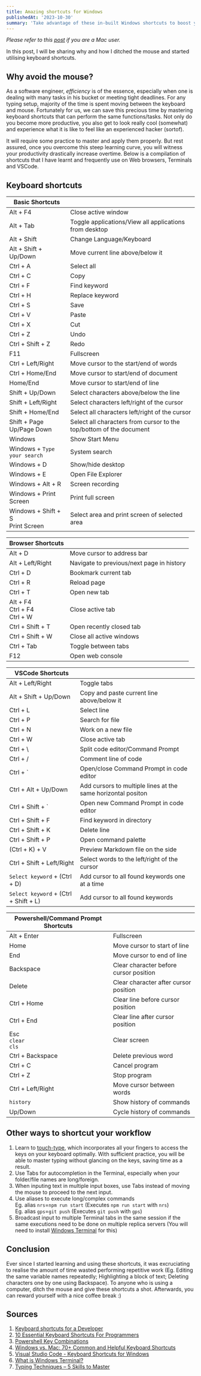 ```yaml
---
title: Amazing shortcuts for Windows
publishedAt: '2023-10-30'
summary: 'Take advantage of these in-built Windows shortcuts to boost your productivity'
---
```

*Please refer to this [post](/posts/Speed-Up-Using-Shortcuts-Mac) if you are a Mac user.*

In this post, I will be sharing why and how I ditched the mouse and started utilising keyboard shortcuts.

## Why avoid the mouse?
As a software engineer, *efficiency* is of the essence, especially when one is dealing with many tasks in his bucket or meeting tight deadlines. For any typing setup, majority of the time is spent moving between the keyboard and mouse. Fortunately for us, we can save this precious time by mastering keyboard shortcuts that can perform the same functions/tasks. Not only do you become more productive, you also get to look really cool (somewhat) and experience what it is like to feel like an experienced hacker (sortof).

It will require some practice to master and apply them properly. But rest assured, once you overcome this steep learning curve, you will witness your productivity drastically increase overtime. Below is a compilation of shortcuts that I have learnt and frequently use on Web browsers, Terminals and VSCode.

## Keyboard shortcuts

| Basic Shortcuts                     |                                                                     |
| ----------------------------------- | ------------------------------------------------------------------- |
| Alt + F4                            | Close active window                                                 |
| Alt + Tab                           | Toggle applications/View all applications from desktop              |
| Alt + Shift                         | Change Language/Keyboard                                            |
| Alt + Shift + Up/Down               | Move current line above/below it                                    |
| Ctrl + A                            | Select all                                                          |
| Ctrl + C                            | Copy                                                                |
| Ctrl + F                            | Find keyword                                                        |
| Ctrl + H                            | Replace keyword                                                     |
| Ctrl + S                            | Save                                                                |
| Ctrl + V                            | Paste                                                               |
| Ctrl + X                            | Cut                                                                 |
| Ctrl + Z                            | Undo                                                                |
| Ctrl + Shift + Z                    | Redo                                                                |
| F11                                 | Fullscreen                                                          |
| Ctrl + Left/Right                   | Move cursor to the start/end of words                               |
| Ctrl + Home/End                     | Move cursor to start/end of document                                |
| Home/End                            | Move cursor to start/end of line                                    |
| Shift + Up/Down                     | Select characters above/below the line                              |
| Shift + Left/Right                  | Select characters left/right of the cursor                          |
| Shift + Home/End                    | Select all characters left/right of the cursor                      |
| Shift + Page Up/Page Down           | Select all characters from cursor to the top/bottom of the document |
| Windows                             | Show Start Menu                                                     |
| Windows + `Type your search`      | System search                                                       |
| Windows + D                         | Show/hide desktop                                                   |
| Windows + E                         | Open File Explorer                                                  |
| Windows + Alt + R                   | Screen recording                                                    |
| Windows + Print Screen              | Print full screen                                                   |
| Windows + Shift + S<br>Print Screen | Select area and print screen of selected area                       |

| Browser Shortcuts                 |                                           |
| --------------------------------- | ----------------------------------------- |
| Alt + D                           | Move cursor to address bar                |
| Alt + Left/Right                  | Navigate to previous/next page in history |
| Ctrl + D                          | Bookmark current tab                      |
| Ctrl + R                          | Reload page                               |
| Ctrl + T                          | Open new tab                              |
| Alt + F4<br>Ctrl + F4<br>Ctrl + W | Close active tab                          |
| Ctrl + Shift + T                  | Open recently closed tab                  |
| Ctrl + Shift + W                  | Close all active windows                  |
| Ctrl + Tab                        | Toggle between tabs                       |
| F12                               | Open web console                          |

| VSCode Shortcuts                        |                                                              |
| --------------------------------------- | ------------------------------------------------------------ |
| Alt + Left/Right                        | Toggle tabs                                                  |
| Alt + Shift + Up/Down                   | Copy and paste current line above/below it                   |
| Ctrl + L                                | Select line                                                  |
| Ctrl + P                                | Search for file                                              |
| Ctrl + N                                | Work on a new file                                           |
| Ctrl + W                                | Close active tab                                             |
| Ctrl + \\                               | Split code editor/Command Prompt                             |
| Ctrl + /                                | Comment line of code                                         |
| Ctrl + `                               | Open/close Command Prompt in code editor                     |
| Ctrl + Alt + Up/Down                    | Add cursors to multiple lines at the same horizontal positon |
| Ctrl + Shift + `                       | Open new Command Prompt in code editor                       |
| Ctrl + Shift + F                        | Find keyword in directory                                    |
| Ctrl + Shift + K                        | Delete line                                                  |
| Ctrl + Shift + P                        | Open command palette                                         |
| (Ctrl + K) + V                          | Preview Markdown file on the side                            |
| Ctrl + Shift + Left/Right               | Select words to the left/right of the cursor                 |
| `Select keyword` + (Ctrl + D)         | Add cursor to all found keywords one at a time               |
| `Select keyword` + (Ctrl + Shift + L) | Add cursor to all found keywords                             |

| Powershell/Command Prompt Shortcuts |                                        |
| ----------------------------------- | -------------------------------------- |
| Alt + Enter                         | Fullscreen                             |
| Home                                | Move cursor to start of line           |
| End                                 | Move cursor to end of line             |
| Backspace                           | Clear character before cursor position |
| Delete                              | Clear character after cursor position  |
| Ctrl + Home                         | Clear line before cursor position      |
| Ctrl + End                          | Clear line after cursor position       |
| Esc<br>`clear`<br>`cls`         | Clear screen                           |
| Ctrl + Backspace                    | Delete previous word                   |
| Ctrl + C                            | Cancel program                         |
| Ctrl + Z                            | Stop program                           |
| Ctrl + Left/Right                   | Move cursor between words              |
| `history`                         | Show history of commands               |
| Up/Down                             | Cycle history of commands              |

## Other ways to <b>shortcut</b> your workflow
1. Learn to [touch-type](https://www.typinglounge.com/typing-techniques), which incorporates all your fingers to access the keys on your keyboard optimally. With sufficient practice, you will be able to master typing without glancing on the keys, saving time as a result.
2. Use Tabs for autocompletion in the Terminal, especially when your folder/file names are long/foreign.
3. When inputing text in multiple input boxes, use Tabs instead of moving the mouse to proceed to the next input.
4. Use aliases to execute long/complex commands
<br/>Eg. alias `nrs`=`npm run start` (Executes `npm run start` with `nrs`)
<br/>Eg. alias `gps`=`git push` (Executes `git push` with `gps`)
5. Broadcast input to multiple Terminal tabs in the same session if the same executions need to be done on multiple replica servers (You will need to install [Windows Terminal](https://learn.microsoft.com/en-us/windows/terminal/) for this)

## Conclusion

Ever since I started learning and using these shortcuts, it was excruciating to realise the amount of time wasted performing repetitive work (Eg. Editing the same variable names repeatedly; Highlighting a block of text; Deleting characters one by one using Backspace).
To anyone who is using a computer, ditch the mouse and give these shortcuts a shot. Afterwards, you can reward yourself with a nice coffee break :)

## Sources
1. [Keyboard shortcuts for a Developer](https://itnext.io/keyboard-shortcuts-for-a-developer-e6d1203774f6)
2. [10 Essential Keyboard Shortcuts For Programmers](https://blog.webdevsimplified.com/2020-08/10-best-keyboard-shortcuts/)
3. [Powershell Key Combinations](https://keycombiner.com/collections/powershell/)
4. [Windows vs. Mac: 70+ Common and Helpful Keyboard Shortcuts](https://www.makeuseof.com/windows-vs-mac-shortcuts/)
5. [Visual Studio Code - Keyboard Shortcuts for Windows](https://code.visualstudio.com/shortcuts/keyboard-shortcuts-windows.pdf)
6. [What is Windows Terminal?](https://learn.microsoft.com/en-us/windows/terminal/)
7. [Typing Techniques – 5 Skills to Master](https://www.typinglounge.com/typing-techniques)


